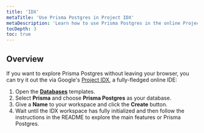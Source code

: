 ```yaml
---
title: 'IDX'
metaTitle: 'Use Prisma Postgres in Project IDX'
metaDescription: 'Learn how to use Prisma Postgres in the online Project IDX browser IDE.'
tocDepth: 3
toc: true
---
```



## Overview

If you want to explore Prisma Postgres without leaving your browser, you can try it out the via Google's [Project IDX](https://idx.google.com/), a fully-fledged online IDE:

1. Open the [**Databases**](https://idx.google.com/templates?category=databases) templates.
1. Select **Prisma** and choose **Prisma Postgres** as your database.
1. Give a **Name** to your workspace and click the **Create** button.
1. Wait until the IDX workspace has fully initialized and then follow the instructions in the README to explore the main features or Prisma Postgres.
